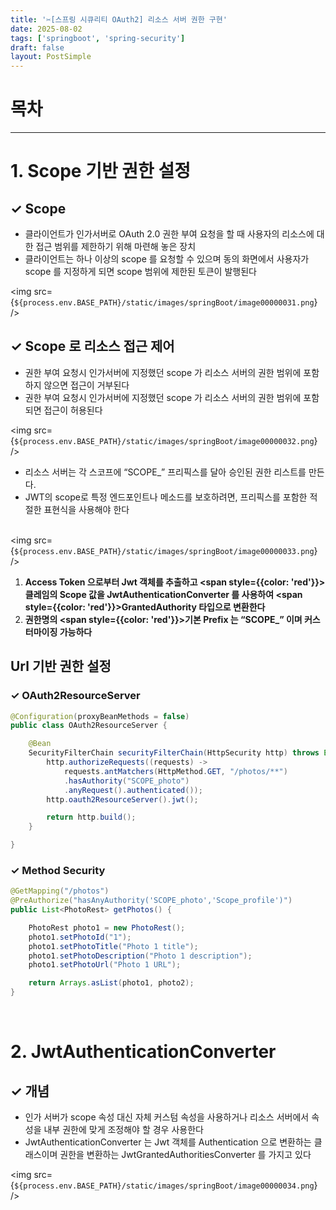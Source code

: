 ```yaml
---
title: '✂️[스프링 시큐리티 OAuth2] 리소스 서버 권한 구현'
date: 2025-08-02
tags: ['springboot', 'spring-security']
draft: false
layout: PostSimple
---
```


# 목차

<TOCInline toc={props.toc} exclude="목차"/>

---

# 1. Scope  기반 권한 설정

## ✓ Scope

- 클라이언트가 인가서버로 OAuth 2.0 권한 부여 요청을 할 때 사용자의 리소스에 대한 접근 범위를 제한하기 위해 마련해 놓은 장치
- 클라이언트는 하나 이상의 scope 를 요청할 수 있으며 동의 화면에서 사용자가 scope 를 지정하게 되면 scope 범위에 제한된 토큰이 발행된다

<img src={`${process.env.BASE_PATH}/static/images/springBoot/image00000031.png`} />

## ✓ Scope 로 리소스 접근 제어

- 권한 부여 요청시 인가서버에 지정했던 scope 가 리소스 서버의 권한 범위에 포함하지 않으면 접근이 거부된다
- 권한 부여 요청시 인가서버에 지정했던 scope 가 리소스 서버의 권한 범위에 포함되면 접근이 허용된다

<img src={`${process.env.BASE_PATH}/static/images/springBoot/image00000032.png`} />

- 리소스 서버는 각 스코프에 “SCOPE_” 프리픽스를 달아 승인된 권한 리스트를 만든다.
- JWT의 scope로 특정 엔드포인트나 메소드를 보호하려면, 프리픽스를 포함한 적절한 표현식을 사용해야 한다
<br/><br/>

<img src={`${process.env.BASE_PATH}/static/images/springBoot/image00000033.png`} />

1. **Access Token 으로부터 Jwt 객체를 추출하고 <span style={{color: 'red'}}>클레임의 Scope 값</span>을 JwtAuthenticationConverter 를 사용하여 <span style={{color: 'red'}}>GrantedAuthority 타입으로 변환</span>한다**
2. **권한명의 <span style={{color: 'red'}}>기본 Prefix 는 “SCOPE_”</span> 이며 커스터마이징 가능하다**

## Url 기반 권한 설정

### ✓ OAuth2ResourceServer

```java
@Configuration(proxyBeanMethods = false)
public class OAuth2ResourceServer {

    @Bean
    SecurityFilterChain securityFilterChain(HttpSecurity http) throws Exception {
        http.authorizeRequests((requests) -> 
            requests.antMatchers(HttpMethod.GET, "/photos/**")
            .hasAuthority("SCOPE_photo")
            .anyRequest().authenticated());
        http.oauth2ResourceServer().jwt();

        return http.build();
    }

}
```

### ✓ Method Security

```java
@GetMapping("/photos")
@PreAuthorize("hasAnyAuthority('SCOPE_photo','Scope_profile')")
public List<PhotoRest> getPhotos() {

    PhotoRest photo1 = new PhotoRest();
    photo1.setPhotoId("1");
    photo1.setPhotoTitle("Photo 1 title");
    photo1.setPhotoDescription("Photo 1 description");
    photo1.setPhotoUrl("Photo 1 URL");

    return Arrays.asList(photo1, photo2);
}
```
<br/>

# 2. JwtAuthenticationConverter

## ✓ 개념

- 인가 서버가 scope 속성 대신 자체 커스텀 속성을 사용하거나 리소스 서버에서 속성을 내부 권한에 맞게 조정해야 할 경우 사용한다
- JwtAuthenticationConverter 는 Jwt 객체를 Authentication 으로 변환하는 클래스이며 권한을 변환하는 JwtGrantedAuthoritiesConverter 를 가지고 있다

<img src={`${process.env.BASE_PATH}/static/images/springBoot/image00000034.png`} />